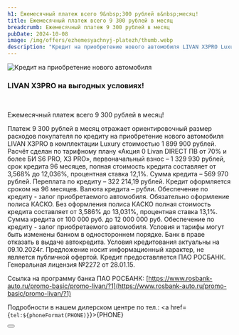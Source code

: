 ```yaml
---
h1: Ежемесячный платеж всего 9&nbsp;300 рублей в&nbsp;месяц!
title: Ежемесячный платеж всего 9 300 рублей в месяц
breadcrumb: Ежемесячный платеж 9 300 рублей в месяц
pubDate: 2024-10-08
image: /img/offers/ezhemesyachnyj-platezh/thumb.webp
description: "Кредит на приобретение нового автомобиля LIVAN X3PRO Luxury стоимостью 1 899 900 рублей в Livan Альфа Самара: платеж всего 9 300 рублей в месяц"
---
```


<picture>
    <source media="(min-width: 1025px)" srcset="https://cdn.alexsab.ru/b/livan/img/offers/ezhemesyachnyj-platezh/image.webp" />
    <source media="(min-width: 320px)" srcset="https://cdn.alexsab.ru/b/livan/img/offers/ezhemesyachnyj-platezh/thumb.webp" />
    <img src="https://cdn.alexsab.ru/b/livan/img/offers/ezhemesyachnyj-platezh/image.webp" alt="Кредит на приобретение нового автомобиля" />
</picture>
<br/>

### **LIVAN X3PRO на выгодных условиях!**

<br />

Ежемесячный платеж всего 9 300 рублей в месяц!

Платеж 9 300 рублей в месяц отражает ориентировочный размер расходов покупателя по кредиту на приобретение нового автомобиля LIVAN X3PRO в комплектации Luxury стоимостью 1 899 900 рублей. Расчёт сделан по тарифному плану «Акция 0 Livan DIRECT ПВ от 70% и более БИ S6 PRO, X3 PRO»,  первоначальный взнос – 1 329 930 рублей, срок кредита 96 месяцев, полная стоимость кредита составляет от 3,568% до 12,036%, процентная ставка 12,1%. Сумма кредита – 569 970 рублей. Переплата по кредиту – 322 214,19 рублей. Кредит оформляется сроком на 96 месяцев. Валюта кредита – рубли. Обеспечение по кредиту - залог приобретаемого автомобиля. Обязательно оформление полиса КАСКО. Без оформления полиса КАСКО полная стоимость кредита составляет от 3,586% до 13,031%, процентная ставка 13,1%. Сумма кредита от 100 000 руб. до 12 000 000 руб. Обеспечение по кредиту - залог приобретаемого автомобиля. Условия и тарифы могут быть изменены банком в одностороннем порядке. Банк в праве отказать в выдаче автокредита. Условия кредитования актуальны на 09.10.2024г. Предложение носит информационный характер, не является публичной офертой. Кредит предоставляется ПАО РОСБАНК. Генеральная лицензия №2272 от 28.01.15.

Ссылка на программу банка ПАО РОСБАНК:  [https://www.rosbank-auto.ru/promo-basic/promo-livan/?1](https://www.rosbank-auto.ru/promo-basic/promo-livan/?1)

Подробности в нашем дилерском центре по тел.: <a href={`tel:${phoneFormat(PHONE)}`}>{PHONE}</a>

<div class="flex justify-center mt-10 mb-5">
    <Button 
        classes="popup-link block !px-4 xl:!px-8 !py-2 xl:!py-3 !text-white !no-underline" 
        url="#common-modal" 
        title="Подробнее"
        dataTitle="Заказать обратный звонок"
        dataFormName="Кредит на приобретение нового автомобиля LIVAN X3PRO"
    />
</div>
